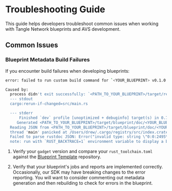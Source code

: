 
# Troubleshooting Guide

This guide helps developers troubleshoot common issues when working with Tangle Network blueprints and AVS development.

## Common Issues

### Blueprint Metadata Build Failures

If you encounter build failures when developing blueprints:

```bash
error: failed to run custom build command for `<YOUR_BLUEPRINT> v0.1.0 (<PATH_TO_YOUR_BLUEPRINT>)`

Caused by:
  process didn't exit successfully: `<PATH_TO_YOUR_BLUEPRINT>/target/release/build/<YOUR_BLUEPRINT>-<ID>/build-script-build` (exit status: 101)
  --- stdout
  cargo:rerun-if-changed=src/main.rs

  --- stderr
      Finished `dev` profile [unoptimized + debuginfo] target(s) in 0.75s
     Generated <PATH_TO_YOUR_BLUEPRINT>/target/blueprint/doc/<YOUR_BLUEPRINT>.json
  Reading JSON from <PATH_TO_YOUR_BLUEPRINT>/target/blueprint/doc/<YOUR_BLUEPRINT>.json
  thread 'main' panicked at /Users/drew/.cargo/registry/src/index.crates.io-6f17d22bba15001f/blueprint-metadata-0.1.6/src/lib.rs:410:59:
  Failed to parse rustdoc JSON: Error("invalid type: string \"0:0:2495\", expected u32", line: 1, column: 18)
  note: run with `RUST_BACKTRACE=1` environment variable to display a backtrace
```

1. Verify your `gadget` version and compare your `rust_toolchain.toml` against the [Blueprint Template](https://github.com/tangle-network/blueprint-template) repository.

<GithubFileReaderDisplay
  url="https://github.com/tangle-network/blueprint-template/blob/main/rust-toolchain.toml"
  startLine={1}
  endLine={7}
    title="Blueprint Template rust_toolchain.toml"
/>

2. Verify that your blueprint's jobs and reports are implemented correctly. Occasionally, our SDK may have breaking changes to the error reporting. You will want to consider commenting out metadata generation and then rebuilding to check for errors in the blueprint.

<GithubFileReaderDisplay
  url="https://github.com/tangle-network/blueprint-template/blob/main/build.rs"
  startLine={3}
  endLine={11}
  title="Comment out metadata generation to assess blueprint implementation errors"
/>

